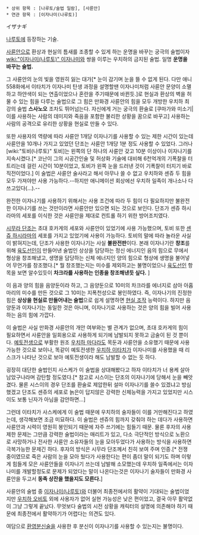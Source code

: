  * 상위 항목 : [나루토/술법 일람], [사륜안]
 * 연관 항목 : [이자나미(나루토)]

イザナギ

[[나루토]]에 등장하는 기술.

[[사륜안]]으로 환상과 현실의 틈새를 조종할 수 있게 하는 운명을 바꾸는 궁극의 술법이자 [[wiki:"이자나미(나루토)" 이자나미]]와 쌍을 이루는 우치하의 금지된 술법. 일명 '''운명을 바꾸는 술법.'''

그 사륜안의 눈의 빛을 영원히 잃는 대가[* 눈이 감기며 눈을 뜰 수 없게 된다. 다만 애니 558화에서 이타치가 이자나미 탄생 과정을 설명할땐 이자나미처럼 사륜안 문양이 소멸하고 하얀색이 되는 연출이었으나 혼란을 주기때문에 바뀐듯.]로 현실과 환상의 벽을 허물 수 있는 힘을 다루는 술법으로 그 힘은 만화경 사륜안의 힘을 모두 개방한 우치하 최강의 술법 '''스사노오''' 조차도 뛰어넘는다. 자신에게 거는 궁극의 환술로 [쿠마가와 미소기|이를 사용하는 사람의 데미지와 죽음을 포함한 불리한 상황을 꿈으로 바꾸고] 사용하는 사람의 공격으로 유리한 상황을 현실로 만들 수 있다.

또한 사용자의 역량에 따라 사륜안 1개당 이자나기를 사용할 수 있는 제한 시간이 있는데 사륜안을 10개나 가지고 있었던 단조는 사륜안 1개당 1분 정도 사용할 수 있었다. 그러나 [wiki:"토비(나루토)" 토비]는 왼쪽의 단 하나의 사륜안 갖고 10분 이상이나 이자나기를 지속시켰다.[* 코난이 그의 시공간인술 및 허상화 기술에 대비해 6천억개의 기폭찰을 터트리는데 걸린 시간이 10분이었고, 토비가 왼쪽 눈을 드러낸 것이 기폭찰이 터지기 바로 직전이었다.] 이 술법은 사륜안 술사라고 해서 아무나 쓸 수 없고 우치하와 센쥬 두 힘을 모두 가져야만 사용 가능하다.--하지만 애니메이션 회상에선 우치하 일족이 개나소나 다 쓰고있다(...).--

완전한 이자나기를 사용하기 위해서는 사용 조건에 따라 두 힘이 다 필요하지만 불완전한 이자나기를 쓰는 것만이라면 사륜안만 있으면 되는 것으로 보인다. 단조가 센쥬 하시라마의 세포를 이식한 것은 사륜안을 제대로 컨트롤 하기 위한 방어조치였다.

[[시무라 단조]]는 초대 호카게의 세포와 사륜안이 있었기에 사용 가능했으며, 토비 또한 [[센쥬 하시라마]]의 세포를 가지고 있었기에 사용이 가능하다. 토비의 말에 따라 놀라운 사실이 밝혀지는데, 단조가 사용한 이자나기는 사실 '''불완전판'''이다. 본래 이자나기란 '''창조'''를 위해 [[육도선인]]이 만들어낸 술법인 상상을 담당하는 정신 에너지인 음의 힘으로 무에서 형상을 창조해냈고, 생명을 담당하는 신체 에너지인 양의 힘으로 형상에 생명을 불어넣어 무언가를 창조했다.[* 뭘 창조했는지는 미수를 제외하고는 불명이었으나 [[육도선인]] 항목을 보면 알수있듯이 '''차크라를 사용하는 인종을 창조해낸듯 싶다.''' ]

이 음과 양의 힘을 음양둔이라 하고, 그 음양둔으로 10미의 차크라를 에너지로 삼아 아홉 마리의 미수를 만든 것으로 그 10미는 지폭천성으로 봉인하였다. 즉, 이자나기의 진정한 힘은 '''상상을 현실로 만들어내는 술법'''으로 쉽게 설명하면 [[현실 조작]] 능력이다. 하지만 음양둔과 이자나기는 동일한 것은 아니며, 이자나기로 사용하는 것은 양의 힘을 빌어 사용하는 음의 힘에 가깝다.

이 술법은 사실 만화경 사륜안의 개안 여부와는 별 관계가 없으며, 초대 호카게의 힘이 필요하면서 사륜안을 일회용으로 사용하게 되기에 남발되지 못하고 금술이 된 것 뿐이다. [[예토전생]]으로 부활한 원조 [[우치하 마다라]]도 목둔과 사륜안을 소유했기 때문에 사용가능한 것으로 보이나, 똑같이 예토전생한 [[우치하 이타치]]가 이자나미를 사용했을 때 리스크가 나타난 것으로 보아 예토전생이라 해도 남발할 수 없는 듯 하다. 

굉장히 대단한 술법인지 사스케가 이 술법을 상대해봤다고 하자 이타치가 너 용케 살아남았구나라며 감탄할 정도였다.[* 참고로 시스이는 단조의 이자나기에 당해서 눈을 빼앗겼다. 물론 시스이의 경우 단조를 환술로 제압한뒤 설마 이자나기를 쓸수 있겠냐고 방심 했겠고 단조도 센쥬의 세포로 늙은이 답지않은 강력한 신체능력을 가지고 있었지만 시스이도 보통 닌자가 아님을 감안하면...] 

그런데 이타치가 사스케에게 이 술법 때문에 우치하의 술자들이 이를 거만해진다고 하였는데, 생각해보면 조금 미묘하다. 이 술법은 센쥬의 힘까지 갖춰야 하는 데다가 사용하면 사륜안과 시력이 영원히 봉인되기 때문에 자주 쓰기에는 힘들기 때문. 물론 후자의 사용 제한 문제는 그만큼 강력한 술법이라는 매리트가 있고, 다소 극단적인 방식으로 노환으로 사망하거나 전사한 사륜안 소유자들의 눈을 모아두었다가 사용하는 방식을 사용하면 극복가능한 문제긴 하다. 후자의 방식은 시무라 단조께서 친히 보여 주며 인증.[* 전쟁 중이였므로 죽은 사람의 눈을 모아 뒀다가 사용한다는 편이 좀더 말이 되기도 하며 이렇게 힘들게 모은 사륜안들을 이자나기 쓰는데 남발해 소모했는데 우치하 일족에서는 이자나미를 개발할정도로 문제가 되었다는 말이 나온다는것은 이자나기 술자들이 만화경 사륜안을 두고서 '''동족 상잔을 했을지도 모른다.''']

사륜안의 술법 중 [[이자나미(나루토)]]와 더불어 최종전에서의 활약이 기대되는 술법이었지만 [[우치하 오비토]] 외에 사용자가 없어 실현 가능성은 낮은 편이었고, 결국 아무 활약없이 그냥 그렇게 끝났다. 무엇보다 술법의 시전 상황을 캐릭터의 설명에 의존해야 하기 때문에 최종전에서 활약하기가 어렵다는 의견도 있다.

여담으로 [[환영분신술]]을 사용한 후 분신이 이자나기를 사용할 수 있는지는 불명이다.
